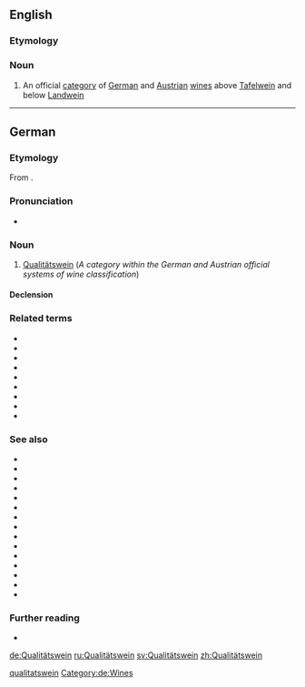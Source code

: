 ==English==

===Etymology===
{{etyl|de|en}}

===Noun===
{{en-noun}}

# An official [[category]] of [[German]] and [[Austrian]] [[wine]]s above [[Tafelwein]] and below [[Landwein]]

[[Category:English terms spelled with Ä|qualitatswein]]

----

==German==
{{wikipedia|lang=de}}

===Etymology===
From {{affix|de|Qualität|-s-|Wein}}.

===Pronunciation===
* {{IPA|/kvaliˈtɛːtsˌvaɪ̯n/|lang=de}}

===Noun===
{{de-noun|m|Qualitätsweins|gen2=Qualitätsweines|Qualitätsweine}}

# [[#English|Qualitätswein]] (''A category within the German and Austrian official systems of wine classification'')

====Declension====
{{de-decl-noun-m|(e)s|e}}

===Related terms===
* {{l|de|Weinrebe}}
* {{l|de|Weintraube}}
* {{l|de|Weißwein}}
* {{l|de|Rotwein}}
* {{l|de|Landwein}}
* {{l|de|Tafelwein}}
* {{l|de|Prädikatswein}}
* {{l|de|Eiswein}}
* {{l|de|Glühwein}}

===See also===
* {{l|de|Großes Gewächs}}
* {{l|de|geschützte Ursprungsbezeichnung}}
* {{l|de|Riesling}}
* {{l|de|Silvaner}}
* {{l|de|Gewürztraminer}}
* {{l|de|Müller-Thurgau}}
* {{l|de|Gutedel}}
* {{l|de|Weißburgunder}}
* {{l|de|Grauburgunder}}
* {{l|de|Spätburgunder}}
* {{l|de|Spätlese}}
* {{l|de|Auslese}}
* {{l|de|Beerenauslese}}
* {{l|de|Trockenbeerenauslese}}
* {{l|de|Federweißer}}

===Further reading===
* {{R:Duden}}

[[Category:de:Wines]]

[[de:Qualitätswein]]
[[ru:Qualitätswein]]
[[sv:Qualitätswein]]
[[zh:Qualitätswein]]